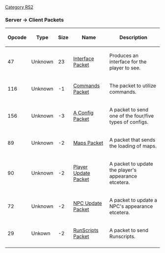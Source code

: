 [[Category RS2]]

===Server -> Client Packets===
{| border=2
|-
! Opcode
! Type
! Size
! Name
! Description
|-
| 47
| Unknown
|  23
| [[742 Interface Packet|Interface Packet]]
| Produces an interface for the player to see.
|-
| 116
| Unknown
|  -1
| [[742 Commands Packet|Commands Packet]]
| The packet to utilize commands.
|-
| 156
| Unknown
|  -3
| [[742 A Config Packet|A Config Packet]]
| A packet to send one of the four/five types of configs.
|-
| 89
| Unknown
|  -2
| [[742 Maps Packet|Maps Packet]]
| A packet that sends the loading of maps.
|-
| 90
| Unknown
|  -2
| [[742 Player Update Packet|Player Update Packet]]
| A packet to update the player's appearance etcetera.
|-
| 72
| Unknown
|  -2
| [[742 NPC Update Packet|NPC Update Packet]]
| A packet to update a NPC's appearance etcetera.
|-
| 29
| Unkown
|  -2
| [[742 RunScripts Packet|RunScripts Packet]]
| A packet to send Runscripts.
|-
|}